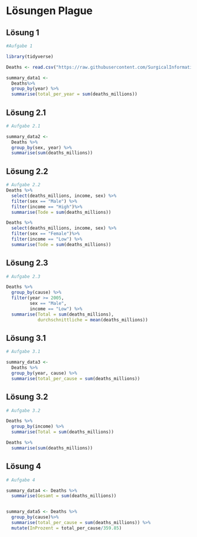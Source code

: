 # Lösungen Plague

## Lösung 1
```r
#Aufgabe 1 

library(tidyverse)

Deaths <- read.csv("https://raw.githubusercontent.com/SurgicalInformatics/healthyr_book/master/data/global_burden_disease_cause-year-sex-income.csv")

summary_data1 <- 
  Deaths%>% 
  group_by(year) %>% 
  summarise(total_per_year = sum(deaths_millions))

```

## Lösung 2.1
```r
# Aufgabe 2.1

summary_data2 <- 
  Deaths %>% 
  group_by(sex, year) %>% 
  summarise(sum(deaths_millions))
```
## Lösung 2.2 
```r
# Aufgabe 2.2
Deaths %>% 
  select(deaths_millions, income, sex) %>% 
  filter(sex == "Male") %>% 
  filter(income == "High")%>% 
  summarise(Tode = sum(deaths_millions))

Deaths %>% 
  select(deaths_millions, income, sex) %>% 
  filter(sex == "Female")%>% 
  filter(income == "Low") %>% 
  summarise(Tode = sum(deaths_millions))
```

## Lösung 2.3 
```r
# Aufgabe 2.3

Deaths %>%
  group_by(cause) %>% 
  filter(year >= 2005,
         sex == "Male",
         income == "Low") %>% 
  summarise(Total = sum(deaths_millions), 
            durchschnittliche = mean(deaths_millions))
```

## Lösung 3.1

```r
# Aufgabe 3.1 

summary_data3 <- 
  Deaths %>% 
  group_by(year, cause) %>% 
  summarise(total_per_cause = sum(deaths_millions))
```
## Lösung 3.2 
```r
# Aufgabe 3.2

Deaths %>%
  group_by(income) %>% 
  summarise(Total = sum(deaths_millions))

Deaths %>% 
  summarise(sum(deaths_millions))
```
## Lösung 4

```r
# Aufgabe 4

summary_data4 <- Deaths %>%
  summarise(Gesamt = sum(deaths_millions))


summary_data5 <- Deaths %>%
  group_by(cause)%>%
  summarise(total_per_cause = sum(deaths_millions)) %>% 
  mutate(InProzent = total_per_cause/359.85)
```